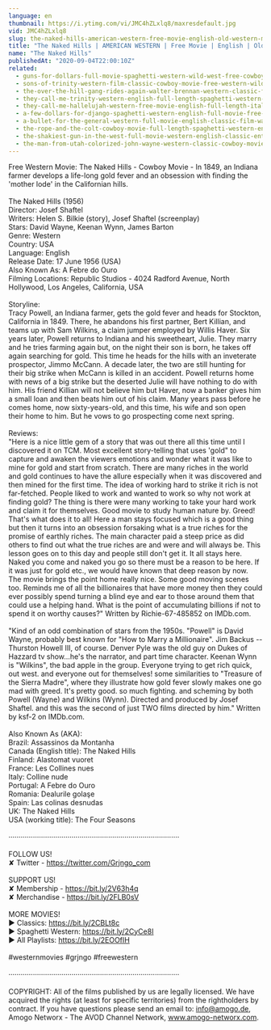 ```yaml
---
language: en
thumbnail: https://i.ytimg.com/vi/JMC4hZLxlq8/maxresdefault.jpg
vid: JMC4hZLxlq8
slug: the-naked-hills-american-western-free-movie-english-old-western-movie-full-length
title: "The Naked Hills | AMERICAN WESTERN | Free Movie | English | Old Western Movie | Full Length"
name: "The Naked Hills"
publishedAt: "2020-09-04T22:00:10Z"
related:
  - guns-for-dollars-full-movie-spaghetti-western-wild-west-free-cowboy-movie
  - sons-of-trinity-western-film-classic-cowboy-movie-free-western-wild-west-full-length-movie
  - the-over-the-hill-gang-rides-again-walter-brennan-western-classic-film-free-cowboy-movie
  - they-call-me-trinity-western-english-full-length-spaghetti-western-film-full-movie
  - they-call-me-hallelujah-western-free-movie-english-full-length-italian-western-feature-film
  - a-few-dollars-for-django-spaghetti-western-english-full-movie-free-full-youtube-movies
  - a-bullet-for-the-general-western-full-movie-english-classic-film-watchfree-cowboyfilm
  - the-rope-and-the-colt-cowboy-movie-full-length-spaghetti-western-english-free-full-westerns
  - the-shakiest-gun-in-the-west-full-movie-western-english-classic-entire-film-full-free-movies
  - the-man-from-utah-colorized-john-wayne-western-classic-cowboy-movie
---
```


Free Western Movie: The Naked Hills - Cowboy Movie - In 1849, an Indiana farmer develops a life-long gold fever and an obsession with finding the 'mother lode' in the Californian hills. <br />
<br />
The Naked Hills (1956)<br />
Director: Josef Shaftel<br />
Writers: Helen S. Bilkie (story), Josef Shaftel (screenplay)<br />
Stars: David Wayne, Keenan Wynn, James Barton  <br />
Genre: Western <br />
Country: USA<br />
Language: English<br />
Release Date: 17 June 1956 (USA) <br />
Also Known As: A Febre do Ouro <br />
Filming Locations: Republic Studios - 4024 Radford Avenue, North Hollywood, Los Angeles, California, USA <br />
<br />
Storyline:<br />
Tracy Powell, an Indiana farmer, gets the gold fever and heads for Stockton, California in 1849. There, he abandons his first partner, Bert Killian, and teams up with Sam Wilkins, a claim jumper employed by Willis Haver. Six years later, Powell returns to Indiana and his sweetheart, Julie. They marry and he tries farming again but, on the night their son is born, he takes off again searching for gold. This time he heads for the hills with an inveterate prospector, Jimmo McCann. A decade later, the two are still hunting for their big strike when McCann is killed in an accident. Powell returns home with news of a big strike but the deserted Julie will have nothing to do with him. His friend Killian will not believe him but Haver, now a banker gives him a small loan and then beats him out of his claim. Many years pass before he comes home, now sixty-years-old, and this time, his wife and son open their home to him. But he vows to go prospecting come next spring.<br />
<br />
Reviews:<br />
"Here is a nice little gem of a story that was out there all this time until I discovered it on TCM. Most excellent story-telling that uses 'gold" to capture and awaken the viewers emotions and wonder what it was like to mine for gold and start from scratch. There are many riches in the world and gold continues to have the allure especially when it was discovered and then mined for the first time. The idea of working hard to strike it rich is not far-fetched. People liked to work and wanted to work so why not work at finding gold? The thing is there were many working to take your hard work and claim it for themselves. Good movie to study human nature by. Greed! That's what does it to all! Here a man stays focused which is a good thing but then it turns into an obsession forsaking what is a true riches for the promise of earthly riches. The main character paid a steep price as did others to find out what the true riches are and were and will always be. This lesson goes on to this day and people still don't get it. It all stays here. Naked you come and naked you go so there must be a reason to be here. If it was just for gold etc., we would have known that deep reason by now. The movie brings the point home really nice. Some good moving scenes too. Reminds me of all the billionaires that have more money then they could ever possibly spend turning a blind eye and ear to those around them that could use a helping hand. What is the point of accumulating billions if not to spend it on worthy causes?" Written by Richie-67-485852 on IMDb.com.<br />
<br />
"Kind of an odd combination of stars from the 1950s. "Powell" is David Wayne, probably best known for "How to Marry a Millionaire". Jim Backus -- Thurston Howell III, of course. Denver Pyle was the old guy on Dukes of Hazzard tv show...he's the narrator, and part time character. Keenan Wynn is "Wilkins", the bad apple in the group. Everyone trying to get rich quick, out west. and everyone out for themselves! some similarities to "Treasure of the Sierra Madre", where they illustrate how gold fever slowly makes one go mad with greed. It's pretty good. so much fighting. and scheming by both Powell (Wayne) and Wilkins (Wynn). Directed and produced by Josef Shaftel. and this was the second of just TWO films directed by him." Written by ksf-2 on IMDb.com.<br />
<br />
Also Known As (AKA):<br />
Brazil: Assassinos da Montanha<br />
Canada (English title): The Naked Hills<br />
Finland: Alastomat vuoret<br />
France: Les Collines nues<br />
Italy: Colline nude<br />
Portugal: A Febre do Ouro<br />
Romania: Dealurile golaşe<br />
Spain: Las colinas desnudas<br />
UK: The Naked Hills<br />
USA (working title): The Four Seasons<br />
<br />
····················································································<br />
<br />
FOLLOW US!<br />
✘ Twitter - https://twitter.com/Grjngo_com<br />
<br />
SUPPORT US!<br />
✘ Membership - https://bit.ly/2V63h4q<br />
✘ Merchandise - https://bit.ly/2FLB0sV<br />
<br />
MORE MOVIES! <br />
► Classics: https://bit.ly/2CBLt8c <br />
► Spaghetti Western: https://bit.ly/2CyCe8I <br />
► All Playlists: https://bit.ly/2EOOfIH <br />
<br />
#westernmovies #grjngo #freewestern<br />
<br />
····················································································<br />
<br />
COPYRIGHT: All of the films published by us are legally licensed. We have acquired the rights (at least for specific territories) from the rightholders by contract. If you have questions please send an email to: info@amogo.de, Amogo Networx - The AVOD Channel Network, www.amogo-networx.com.
